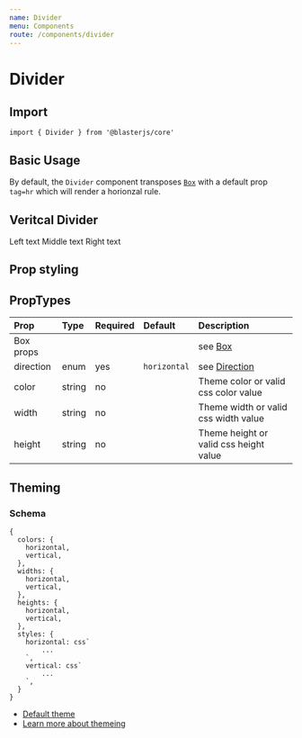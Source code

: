 ```yaml
---
name: Divider
menu: Components
route: /components/divider
---
```



# Divider

## Import
`import { Divider } from '@blasterjs/core'`

## Basic Usage

By default, the `Divider` component transposes [`Box`](/primitives/) with a default prop `tag=hr` which will render a horionzal rule.

<Playground>
  <Divider />
</Playground>

## Veritcal Divider

<Playground>
  <span>Left text</span>
  <Divider 
    direction="vertical"
    mx="10px"
  />
  <span>Middle text</span>
  <Divider 
    direction="vertical" 
    mx="10px"
  />
  <span>Right text</span>
</Playground>

## Prop styling

<Playground>
  <Divider
    color="primary"
    width="80%"
    height="3px"
    borderRadius="5px"
  />
</Playground>


## PropTypes
| Prop | Type | Required | Default | Description |
|:-----|:-----|:---------|:--------|:------------|
| Box props | | | | see [Box](/components/box) |
| direction | enum | yes | `horizontal` | see [Direction](/common/direction) |
| color | string | no | | Theme color or valid css color value  |
| width | string | no | | Theme width or valid css width value |
| height | string | no | | Theme height or valid css height value |

## Theming

### Schema
```
{
  colors: {
    horizontal,
    vertical,
  },
  widths: {
    horizontal,
    vertical,
  },
  heights: {
    horizontal,
    vertical,
  },
  styles: {
    horizontal: css`
        ...
    `,
    vertical: css`
        ...
    `,
  }
}
```

- [Default theme](https://github.com/raster-foundry/blasterjs/tree/master/packages/core/theme/components/divider)
- [Learn more about themeing](#)